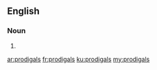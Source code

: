 ==English==

===Noun===
{{head|en}}

# {{plural of|prodigal}}

[[ar:prodigals]]
[[fr:prodigals]]
[[ku:prodigals]]
[[my:prodigals]]